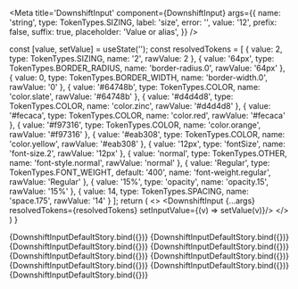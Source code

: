 

<Meta 
  title='DownshiftInput'
  component={DownshiftInput}
  args={{
    name: 'string',
    type: TokenTypes.SIZING,
    label: 'size',
    error: '',
    value: '12',
    prefix: false,
    suffix: true,
    placeholder: 'Value or alias',
  }}
/>

<ArgsTable of={DownshiftInput} />

  const [value, setValue] = useState('');
  const resolvedTokens = [
  {
    value: 2,
    type: TokenTypes.SIZING,
    name: '2',
    rawValue: 2
  },
  {
    value: '64px',
    type: TokenTypes.BORDER_RADIUS,
    name: 'border-radius.0',
    rawValue: '64px'
  },
  {
      value: 0,
      type: TokenTypes.BORDER_WIDTH,
      name: 'border-width.0',
      rawValue: '0'
  },
  {
    value: '#64748b',
    type: TokenTypes.COLOR,
    name: 'color.slate',
    rawValue: '#64748b'
  },
  {
    value: '#d4d4d8',
    type: TokenTypes.COLOR,
    name: 'color.zinc',
    rawValue: '#d4d4d8'
  },
  {
    value: '#fecaca',
    type: TokenTypes.COLOR,
    name: 'color.red',
    rawValue: '#fecaca'
  },
  {
    value: '#f97316',
    type: TokenTypes.COLOR,
    name: 'color.orange',
    rawValue: '#f97316'
  },
  {
    value: '#eab308',
    type: TokenTypes.COLOR,
    name: 'color.yellow',
    rawValue: '#eab308'
  },
  {
    value: '12px',
    type: 'fontSize',
    name: 'font-size.2',
    rawValue: '12px'
  },
  {
    value: 'normal',
    type: TokenTypes.OTHER,
    name: 'font-style.normal',
    rawValue: 'normal'
  },
  {
    value: 'Regular',
    type: TokenTypes.FONT_WEIGHT,
    default: '400',
    name: 'font-weight.regular',
    rawValue: 'Regular'
  },
  {
    value: '15%',
    type: 'opacity',
    name: 'opacity.15',
    rawValue: '15%'
  },
  {
    value: 14,
    type: TokenTypes.SPACING,
    name: 'space.175',
    rawValue: '14'
  }
];
  return (
    <>
    <DownshiftInput {...args} resolvedTokens={resolvedTokens} setInputValue={(v) => setValue(v)}/>
    </>
  )
}

<Canvas>
  <Story name='Default'>
    {DownshiftInputDefaultStory.bind({})}
  </Story>
  <Story name='Color' args={{
    name: 'color',
    type: TokenTypes.COLOR,
    label: 'color',
    error: '',
    value: '#F8FAFC',
    prefix: false,
    suffix: true,
    placeholder: '#000000, hsla(), rgba() or {alias}',
  }}>
    {DownshiftInputDefaultStory.bind({})}
  </Story>
  <Story name='Border Radius' args={{
    name: 'color',
    type: TokenTypes.BORDER_RADIUS,
    label: 'border-radius',
    error: '',
    value: '64px',
    prefix: false,
    suffix: true,
    placeholder: 'Value or alias',
  }}>
    {DownshiftInputDefaultStory.bind({})}
  </Story>
  <Story name='Border Width' args={{
    name: 'Border-Width',
    type: TokenTypes.BORDER_WIDTH,
    label: 'border-width',
    error: '',
    value: '0',
    prefix: false,
    suffix: true,
    placeholder: 'Value or alias',
  }}>
    {DownshiftInputDefaultStory.bind({})}
  </Story>
  <Story name='Font Size' args={{
    name: 'font-size.2',
    type: TokenTypes.FONT_SIZE,
    label: 'font-size',
    error: '',
    value: '12px',
    prefix: false,
    suffix: true,
    placeholder: 'Value or alias',
  }}>
    {DownshiftInputDefaultStory.bind({})}
  </Story>
  <Story name='Other' args={{
    name: 'font-style.normal',
    type: TokenTypes.OTHER,
    label: 'font-size',
    error: '',
    value: 'normal',
    prefix: false,
    suffix: true,
    placeholder: 'Value or alias',
  }}>
    {DownshiftInputDefaultStory.bind({})}
  </Story>
  <Story name='Font-Weight' args={{
    name: 'font-weight.regular',
    type: TokenTypes.FONT_WEIGHT,
    label: 'font-size',
    error: '',
    value: 'Regular',
    prefix: false,
    suffix: true,
    placeholder: 'Value or alias',
  }}>
    {DownshiftInputDefaultStory.bind({})}
  </Story>
  <Story name='Opacity' args={{
    name: 'opacity.15',
    type: TokenTypes.OPACITY,
    label: 'opacity',
    error: '',
    value: '15%',
    prefix: false,
    suffix: true,
    placeholder: 'Value or alias',
  }}>
    {DownshiftInputDefaultStory.bind({})}
  </Story>
  <Story name='Spacing' args={{
    name: 'space.175',
    type: TokenTypes.SPACING,
    label: 'spacing',
    error: '',
    value: 14,
    prefix: false,
    suffix: true,
    placeholder: 'Value or alias',
  }}>
    {DownshiftInputDefaultStory.bind({})}
  </Story>
</Canvas>
